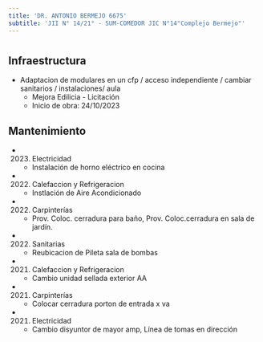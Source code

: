 ```yaml
---
title: 'DR. ANTONIO BERMEJO 6675'
subtitle: 'JII N° 14/21° - SUM-COMEDOR JIC N°14"Complejo Bermejo"'
---
```


#
## Infraestructura

* Adaptacion de modulares en un cfp / acceso independiente / cambiar sanitarios / instalaciones/ aula 
    + Mejora Edilicia - Licitación 
    + Inicio de obra: 24/10/2023 






## Mantenimiento

*  (2023) Electricidad 
    + Instalación de horno eléctrico en cocina

*  (2022) Calefaccion y Refrigeracion 
    + Instlación de Aire Acondicionado

*  (2022) Carpinterías 
    + Prov. Coloc. cerradura para baño, Prov. Coloc.cerradura en sala de jardín.

*  (2022) Sanitarias 
    + Reubicacion de Pileta sala de bombas

*  (2021) Calefaccion y Refrigeracion 
    + Cambio unidad sellada exterior AA

*  (2021) Carpinterías 
    + Colocar cerradura porton de entrada x va

*  (2021) Electricidad 
    + Cambio disyuntor de mayor amp, Línea de tomas en dirección



